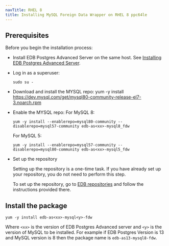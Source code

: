 ```yaml
---
navTitle: RHEL 8
title: Installing MySQL Foreign Data Wrapper on RHEL 8 ppc64le
---
```


## Prerequisites

Before you begin the installation process:

- Install EDB Postgres Advanced Server on the same host. See [Installing EDB Postgres Advanced Server](/epas/latest/epas_inst_linux).

- Log in as a superuser:

  ```shell
  sudo su -
  ```

- Download and install the MYSQL repo:
  yum -y install https://dev.mysql.com/get/mysql80-community-release-el7-3.noarch.rpm

- Enable the MYSQL repo:
  For MySQL 8:

  ```shell
  yum -y install --enablerepo=mysql80-community --disablerepo=mysql57-community edb-as<xx>-mysql8_fdw
  ```

  For MySQL 5:

  ```shell
  yum -y install --enablerepo=mysql57-community --disablerepo=mysql80-community edb-as<xx>-mysql5_fdw
  ```

- Set up the repository

  Setting up the repository is a one-time task. If you have already set up your repository, you do not need to perform this step.

  To set up the repository, go to [EDB repositories](https://www.enterprisedb.com/repos-downloads) and follow the instructions provided there.

## Install the package

```shell
yum -y install edb-as<xx>-mysql<y>-fdw
```

Where `<xx>` is the version of EDB Postgres Advanced server and `<y>` is the version of MySQL to be installed. For example if EDB Postgres Version is 13 and MySQL version is 8 then the package name is `edb-as13-mysql8-fdw`.
